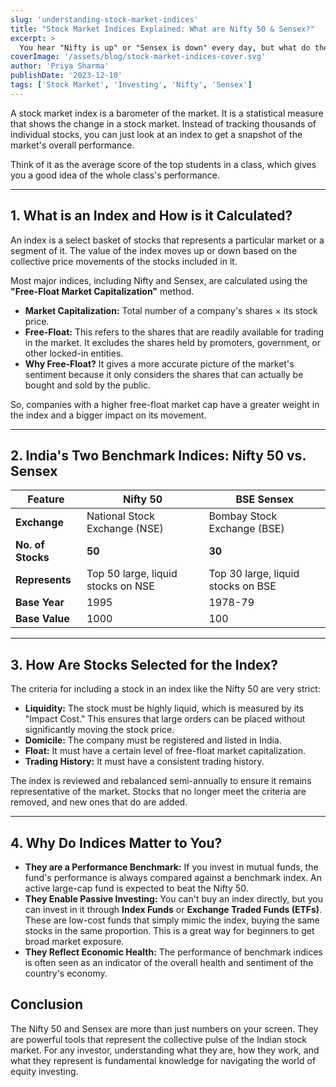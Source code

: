 ```yaml
---
slug: 'understanding-stock-market-indices'
title: "Stock Market Indices Explained: What are Nifty 50 & Sensex?"
excerpt: >
  You hear "Nifty is up" or "Sensex is down" every day, but what do these numbers actually mean? Stock market indices like the Nifty 50 and BSE Sensex are the vital signs of the economy's health. They are a curated collection of top stocks that represent the overall direction of the market. Understanding how these indices are constructed, what they represent, and the key differences between them is the first step for any new investor looking to make sense of the market's daily movements. This guide breaks it all down in simple terms.
coverImage: '/assets/blog/stock-market-indices-cover.svg'
author: 'Priya Sharma'
publishDate: '2023-12-10'
tags: ['Stock Market', 'Investing', 'Nifty', 'Sensex']
---
```


A stock market index is a barometer of the market. It is a statistical measure that shows the change in a stock market. Instead of tracking thousands of individual stocks, you can just look at an index to get a snapshot of the market's overall performance.

Think of it as the average score of the top students in a class, which gives you a good idea of the whole class's performance.

---

## 1. What is an Index and How is it Calculated?

An index is a select basket of stocks that represents a particular market or a segment of it. The value of the index moves up or down based on the collective price movements of the stocks included in it.

Most major indices, including Nifty and Sensex, are calculated using the **"Free-Float Market Capitalization"** method.

- **Market Capitalization:** Total number of a company's shares × its stock price.
- **Free-Float:** This refers to the shares that are readily available for trading in the market. It excludes the shares held by promoters, government, or other locked-in entities.
- **Why Free-Float?** It gives a more accurate picture of the market's sentiment because it only considers the shares that can actually be bought and sold by the public.

So, companies with a higher free-float market cap have a greater weight in the index and a bigger impact on its movement.

---

## 2. India's Two Benchmark Indices: Nifty 50 vs. Sensex

| Feature | **Nifty 50** | **BSE Sensex** |
|---|---|---|
| **Exchange** | National Stock Exchange (NSE) | Bombay Stock Exchange (BSE) |
| **No. of Stocks** | **50** | **30** |
| **Represents** | Top 50 large, liquid stocks on NSE | Top 30 large, liquid stocks on BSE |
| **Base Year** | 1995 | 1978-79 |
| **Base Value** | 1000 | 100 |

---

## 3. How Are Stocks Selected for the Index?

The criteria for including a stock in an index like the Nifty 50 are very strict:
- **Liquidity:** The stock must be highly liquid, which is measured by its "Impact Cost." This ensures that large orders can be placed without significantly moving the stock price.
- **Domicile:** The company must be registered and listed in India.
- **Float:** It must have a certain level of free-float market capitalization.
- **Trading History:** It must have a consistent trading history.

The index is reviewed and rebalanced semi-annually to ensure it remains representative of the market. Stocks that no longer meet the criteria are removed, and new ones that do are added.

---

## 4. Why Do Indices Matter to You?

- **They are a Performance Benchmark:** If you invest in mutual funds, the fund's performance is always compared against a benchmark index. An active large-cap fund is expected to beat the Nifty 50.
- **They Enable Passive Investing:** You can't buy an index directly, but you can invest in it through **Index Funds** or **Exchange Traded Funds (ETFs)**. These are low-cost funds that simply mimic the index, buying the same stocks in the same proportion. This is a great way for beginners to get broad market exposure.
- **They Reflect Economic Health:** The performance of benchmark indices is often seen as an indicator of the overall health and sentiment of the country's economy.

## Conclusion

The Nifty 50 and Sensex are more than just numbers on your screen. They are powerful tools that represent the collective pulse of the Indian stock market. For any investor, understanding what they are, how they work, and what they represent is fundamental knowledge for navigating the world of equity investing. 
